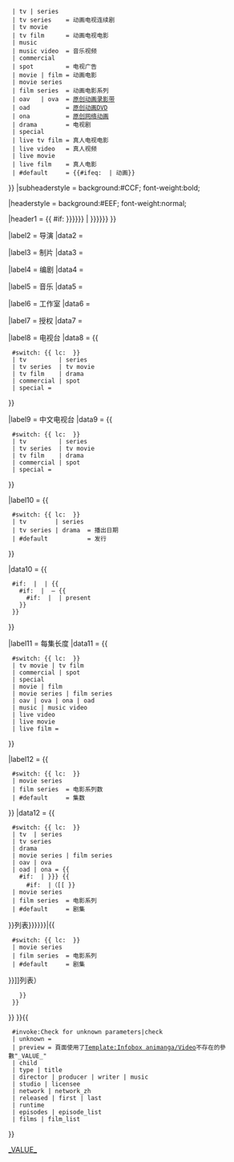 {{Infobox
|child          = {{{child|yes}}}
|bodystyle      = border-spacing:2px;

|subheader      = {{
  #switch: {{ lc: {{{type}}} }}
  | tv | series
  | tv series    = 动画电视连续剧
  | tv movie
  | tv film      = 动画电视电影
  | music
  | music video  = 音乐视频
  | commercial
  | spot         = 电视广告
  | movie | film = 动画电影
  | movie series
  | film series  = 动画电影系列
  | oav   | ova  = [[原创动画录影带]]
  | oad          = [[原创动画DVD]]
  | ona          = [[原创网络动画]]
  | drama        = 电视剧
  | special
  | live tv film = 真人电视电影
  | live video   = 真人视频
  | live movie
  | live film    = 真人电影
  | #default     = {{#ifeq: {{PAGENAME}} | 动画}}
}}
|subheaderstyle = background:#CCF; font-weight:bold;

|headerstyle    = background:#EEF; font-weight:normal; 

|header1  = {{ #if: {{{title|{{{標題|{{{タイトル|}}}}}}}}} | {{{title|{{{標題|{{{タイトル|}}}}}}}}} }}

<!--
TVAnime
{{Infobox_animanga/Item|原案|{{{原案|}}}}} TVAnime/OVA/Movie
{{Infobox_animanga/Item|原作|{{{原作|}}}}} TVAnime/OVA/Movie
{{Infobox_animanga/Item|總導演|{{{總導演|{{{總監督|{{{総監督|}}}}}}}}}}} TVAnime/OVA/Movie
{{Infobox_animanga/Item|導演|{{{導演|{{{監督|{{{director|}}}}}}}}}}} TVAnime/OVA/Movie
{{Infobox_animanga/Item|[[剧本统筹]]|{{{系列構成|{{{シリーズ構成|{{{劇本統籌|}}}}}}}}}}} TVAnime/OVA
{{Infobox_animanga/Item|編劇|{{{腳本|{{{脚本|{{{編劇|{{{劇本|{{{writer|}}}}}}}}}}}}}}}}} TVAnime/OVA/Movie
{{Infobox_animanga/Item|人物原案|{{{人物原案|{{{キャラクター原案|}}}}}}}} TVAnime/OVA/Movie
{{Infobox_animanga/Item|[[人物設計|人物設定]]|{{{人物設定|{{{キャラクターデザイン|}}}}}}}} TVAnime/OVA/Movie
{{Infobox_animanga/Item|[[機械設定]]|{{{機械設定|{{{メカニックデザイン|}}}}}}}} TVAnime/OVA/Movie
{{Infobox_animanga/Item|音樂|{{{音樂|{{{音楽|{{{music|}}}}}}}}}}} TVAnime/OVA/Movie
{{Infobox_animanga/Item|音樂製作|{{{音樂製作|{{{音楽制作|}}}}}}}} TVAnime/OVA/Movie
{{Infobox_animanga/Item|動畫製作|{{{動畫製作|{{{アニメーション制作|{{{制作|}}}}}}}}}}} TVAnime/OVA/Movie
{{Infobox_animanga/Item|製作|{{{製作|{{{studio|}}}}}}}} TVAnime/OVA/Movie
{{Infobox_animanga/Item|代理發行|{{{代理發行|{{{licensee|{{{代理发行|}}}}}}}}}}} TVAnime/OVA/Movie
{{Infobox_animanga/Collapsible|其他代理發行|{{{其他代理發行|{{{其他代理发行|}}}}}}}} TVAnime/OVA/Movie
{{Infobox_animanga/Item|播放電視台|{{{播放電視台|{{{放送局|{{{電視台|}}}}}}}}}|display={{#if:{{{其他電視台|}}}|<span class="description">{{{播放電視台|{{{放送局|{{{電視台}}}}}}}}}</span>}}}} TVAnime
{{Infobox_animanga/Collapsible|其他電視台|{{{其他電視台|}}}}} TVAnime
{{Infobox_animanga/Item|預定播放日|{{{預定播放|{{{预定播放|{{{放送予定|{{{desair|}}}}}}}}}}}}}} TVAnime
{{Infobox_animanga/Item|播放期間|{{{播放開始|{{{放送開始|{{{first|}}}}}}}}}|display={{{播放開始|{{{放送開始|{{{first}}}}}}}}}－{{#if:{{{播放完結|{{{播放結束|}}}{{{放送終了|{{{last|}}}}}}}}}|{{{播放完結|{{{播放結束|{{{放送終了|{{{last}}}}}}}}}}}}|播放中}}}}
{{Infobox_animanga/Item|网-{zh-cn:络;zh-hk:絡;zh-tw:路;}-播放|{{{網路|{{{网络|{{{網絡|{{{network|}}}}}}}}}}}}}} TVAnime/OVA/
{{Infobox_animanga/Item|話數|{{{話數|{{{話数|{{{集數|{{{episodes|}}}}}}}}}}}}}} TVAnime/OVA/Movie
{{Infobox_animanga/Item|其他|{{{其他|{{{その他|}}}}}}}} TVAnime/OVA/Movie
{{Infobox_animanga/Item|版权-{zh-cn:信息;zh-tw:資訊;}-|{{{版權|{{{Copyright|{{{コピーライト|}}}}}}}}}|display=<strong>©</strong>{{{版權|{{{Copyright|{{{コピーライト}}}}}}}}}}} TVAnime/OVA/Movie

OVA
{{Infobox_animanga/Item|書籍|{{{書籍|{{{书籍|}}}}}}}}
{{Infobox_animanga/Item|出版商|{{{出版商|{{{発売元|}}}}}}}}
{{Infobox_animanga/Item|發售日|{{{發售日|{{{发售日|{{{発売日|}}}}}}}}}}}
{{Infobox_animanga/Item|發表期間|{{{開始|{{{开始|{{{結束|{{{结束|{{{終了|}}}}}}}}}}}}}}}|display={{{開始|{{{开始|}}}}}}－{{{結束|{{{结束|}}}{{{終了}}}}}}}}
{{Infobox_animanga/Item|釋出日|{{{釋出日|{{{释出日|{{{リリース日|}}}}}}}}}}}

Movie
{{Infobox_animanga/Item|影片發行|{{{studio|{{{影片發行|}}}}}} }}
{{Infobox_animanga/Collapsible|其他影片發行|{{{其他影片發行|}}} }}
{{Infobox_animanga/Item|代理發行|{{{代理發行|}}} }}
{{Infobox_animanga/Collapsible|其他代理發行|{{{其他代理發行|}}} }}
{{Infobox_animanga/Item|上映日期|{{{release_date|{{{封切日|{{{上映日|}}}}}}}}} }}
{{Infobox_animanga/Item|影片長度|{{{runtime|{{{上映時間|{{{片長|}}}}}}}}} }}
{{Infobox_animanga/Item|預算|{{{預算|{{{budget|}}}}}} }}
{{Infobox_animanga/Item|票房|{{{票房|{{{gross|{{{sales|}}}}}}}}} }}
{{Infobox_animanga/Item|[[電影分級制度|分级]]|{{{分级|{{{分級|}}}}}} }}
-->

|label2   = 导演
|data2    = {{{director|}}}

|label3   = 制片
|data3    = {{{producer|}}}

|label4   = 编剧
|data4    = {{{writer|}}}

|label5   = 音乐
|data5    = {{{music|}}}

|label6   = 工作室
|data6    = {{{studio|}}}

|label7   = 授权
|data7    = {{{licensee|}}}

|label8   = 电视台
|data8    = {{
  #switch: {{ lc: {{{type}}} }}
  | tv         | series
  | tv series  | tv movie
  | tv film    | drama
  | commercial | spot  
  | special = {{{network|}}}
}}

|label9   = 中文电视台
|data9    = {{
  #switch: {{ lc: {{{type}}} }}
  | tv         | series
  | tv series  | tv movie
  | tv film    | drama
  | commercial | spot  
  | special = {{{network_zh|}}}
}}

|label10  = {{
  #switch: {{ lc: {{{type}}} }}
  | tv        | series
  | tv series | drama  = 播出日期
  | #default           = 发行
}}

|data10   = {{
  #if: {{{released|}}} | {{{released}}} | {{
    #if: {{{first|}}} | {{nowrap | {{{first}}} }} – {{
      #if: {{{last|}}} | {{nowrap | {{{last}}}}} | present
    }}
  }}
}}

|label11  = 每集长度
|data11   = {{
  #switch: {{ lc: {{{type}}} }}
  | tv movie | tv film 
  | commercial | spot  
  | special
  | movie | film
  | movie series | film series
  | oav | ova | ona | oad
  | music | music video
  | live video
  | live movie
  | live film = {{{runtime|}}}
}}

|label12  = <!--Episodes-->{{
  #switch: {{ lc: {{{type}}} }}
  | movie series
  | film series  = 电影系列数
  | #default     = 集数
}}
|data12   = {{
  #switch: {{ lc: {{{type}}} }}
  | tv  | series
  | tv series
  | drama
  | movie series | film series
  | oav | ova 
  | oad | ona = {{
    #if: {{{episodes|}}}{{{films|}}} | {{{episodes|{{{films}}}}}} {{
      #if: {{{episode_list|}}}{{{film_list|}}} |<span class="noprint">（[[{{{episode_list|{{{film_list|{{
  #switch: {{ lc: {{{type}}} }}
  | movie series
  | film series  = 电影系列
  | #default     = 剧集
}}列表}}}}}}|{{
  #switch: {{ lc: {{{type}}} }}
  | movie series
  | film series  = 电影系列
  | #default     = 剧集
}}]]列表）</span>
    }}
  }}
}}
}}<includeonly>{{ <!-- Unknown parameters check -->
  #invoke:Check for unknown parameters|check
  | unknown = [[Category:在資訊框使用過時或不正確參數的動漫條目|_VALUE_{{PAGENAME}}]]
  | preview = 頁面使用了[[Template:Infobox animanga/Video]]不存在的參數"_VALUE_" 
  | child
  | type | title
  | director | producer | writer | music
  | studio | licensee
  | network | network_zh
  | released | first | last
  | runtime
  | episodes | episode_list
  | films | film_list
}}</includeonly><noinclude>{{Documentation}}</noinclude>